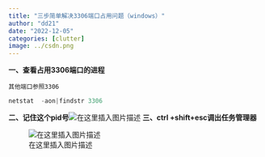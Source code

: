 ```yaml
---
title: "三步简单解决3306端口占用问题（windows）"
author: "dd21"
date: "2022-12-05" 
categories: [clutter]
image: ../csdn.png
---
```



	
**一、查看占用3306端口的进程**

	其他端口参照3306
```python
netstat  -aon|findstr 3306
```
**二、记住这个pid号**![在这里插入图片描述](https://img-blog.csdnimg.cn/20200502183750948.png)
**三、ctrl +shift+esc调出任务管理器**

![在这里插入图片描述](https://img-blog.csdnimg.cn/20200502184341549.png?x-oss-process=image/watermark,type_ZmFuZ3poZW5naGVpdGk,shadow_10,text_aHR0cHM6Ly9ibG9nLmNzZG4ubmV0L3FxXzQzNjE5NDYx,size_16,color_FFFFFF,t_70)



